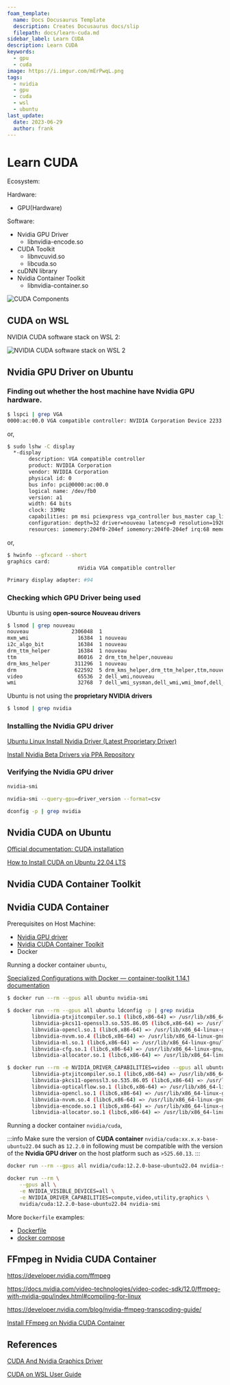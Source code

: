 ```yaml
---
foam_template:
  name: Docs Docusaurus Template
  description: Creates Docusaurus docs/slip
  filepath: docs/learn-cuda.md
sidebar_label: Learn CUDA
description: Learn CUDA
keywords:
  - gpu
  - cuda
image: https://i.imgur.com/mErPwqL.png
tags:
  - nvidia
  - gpu
  - cuda
  - wsl
  - ubuntu
last_update:
  date: 2023-06-29
  author: frank
---
```


# Learn CUDA

Ecosystem:

Hardware:

- GPU(Hardware)

Software:

- Nvidia GPU Driver
  - libnvidia-encode.so
- CUDA Toolkit
  - libnvcuvid.so
  - libcuda.so
- cuDNN library
- Nvidia Container Toolkit
  - libnvidia-container.so

<!--truncate-->

![CUDA Components](https://docs.nvidia.com/deploy/cuda-compatibility/graphics/CUDA-components.png)

## CUDA on WSL

NVIDIA CUDA software stack on WSL 2:

![NVIDIA CUDA software stack on WSL 2](https://docs.nvidia.com/cuda/wsl-user-guide/_images/wsl-launch-upt-0625-rz.png)


## Nvidia GPU Driver on Ubuntu

### Finding out whether the host machine have Nvidia GPU hardware.

```sh
$ lspci | grep VGA
0000:ac:00.0 VGA compatible controller: NVIDIA Corporation Device 2233 (rev a1)
```

or,

```sh
$ sudo lshw -C display
  *-display
       description: VGA compatible controller
       product: NVIDIA Corporation
       vendor: NVIDIA Corporation
       physical id: 0
       bus info: pci@0000:ac:00.0
       logical name: /dev/fb0
       version: a1
       width: 64 bits
       clock: 33MHz
       capabilities: pm msi pciexpress vga_controller bus_master cap_list rom fb
       configuration: depth=32 driver=nouveau latency=0 resolution=1920,1080
       resources: iomemory:204f0-204ef iomemory:204f0-204ef irq:68 memory:99000000-99ffffff memory:204fe0000000-204fefffffff memory:204ff0000000-204ff1ffffff ioport:3000(size=128) memory:9a080000-9a0fffff
```

or,

```sh
$ hwinfo --gfxcard --short
graphics card:
                       nVidia VGA compatible controller

Primary display adapter: #94
```

### Checking which GPU Driver being used

Ubuntu is using **open-source Nouveau drivers**

```sh
$ lsmod | grep nouveau
nouveau              2306048  1
mxm_wmi                16384  1 nouveau
i2c_algo_bit           16384  1 nouveau
drm_ttm_helper         16384  1 nouveau
ttm                    86016  2 drm_ttm_helper,nouveau
drm_kms_helper        311296  1 nouveau
drm                   622592  5 drm_kms_helper,drm_ttm_helper,ttm,nouveau
video                  65536  2 dell_wmi,nouveau
wmi                    32768  7 dell_wmi_sysman,dell_wmi,wmi_bmof,dell_smbios,dell_wmi_descriptor,mxm_wmi,nouveau
```

Ubuntu is not using the **proprietary NVIDIA drivers**

```sh
$ lsmod | grep nvidia
```

### Installing the Nvidia GPU driver

[Ubuntu Linux Install Nvidia Driver (Latest Proprietary Driver)](https://www.cyberciti.biz/faq/ubuntu-linux-install-nvidia-driver-latest-proprietary-driver)

[Install Nvidia Beta Drivers via PPA Repository](https://phoenixnap.com/kb/install-nvidia-drivers-ubuntu#ftoc-heading-11)

### Verifying the Nvidia GPU driver

```sh
nvidia-smi

nvidia-smi --query-gpu=driver_version --format=csv
```

```sh
dconfig -p | grep nvidia
```

## Nvidia CUDA on Ubuntu

[Official documentation: CUDA installation](https://docs.nvidia.com/cuda/)

[How to Install CUDA on Ubuntu 22.04 LTS](https://linuxhint.com/install-cuda-on-ubuntu-22-04-lts)

## Nvidia CUDA Container Toolkit

[](https://docs.nvidia.com/datacenter/cloud-native/container-toolkit/latest/user-guide.html)

## Nvidia CUDA Container

Prerequisites on Host Machine:

- [Nvidia GPU driver](#nvidia-gpu-driver-on-ubuntu)
- [Nvidia CUDA Container Toolkit](#nvidia-cuda-container-toolkit)
- Docker

Running a docker container `ubuntu`,

[Specialized Configurations with Docker — container-toolkit 1.14.1 documentation](https://docs.nvidia.com/datacenter/cloud-native/container-toolkit/latest/docker-specialized.html#)

```sh
$ docker run --rm --gpus all ubuntu nvidia-smi

$ docker run --rm --gpus all ubuntu ldconfig -p | grep nvidia
        libnvidia-ptxjitcompiler.so.1 (libc6,x86-64) => /usr/lib/x86_64-linux-gnu/libnvidia-ptxjitcompiler.so.1
        libnvidia-pkcs11-openssl3.so.535.86.05 (libc6,x86-64) => /usr/lib/x86_64-linux-gnu/libnvidia-pkcs11-openssl3.so.535.86.05
        libnvidia-opencl.so.1 (libc6,x86-64) => /usr/lib/x86_64-linux-gnu/libnvidia-opencl.so.1
        libnvidia-nvvm.so.4 (libc6,x86-64) => /usr/lib/x86_64-linux-gnu/libnvidia-nvvm.so.4
        libnvidia-ml.so.1 (libc6,x86-64) => /usr/lib/x86_64-linux-gnu/libnvidia-ml.so.1
        libnvidia-cfg.so.1 (libc6,x86-64) => /usr/lib/x86_64-linux-gnu/libnvidia-cfg.so.1
        libnvidia-allocator.so.1 (libc6,x86-64) => /usr/lib/x86_64-linux-gnu/libnvidia-allocator.so.1

$ docker run --rm -e NVIDIA_DRIVER_CAPABILITIES=video --gpus all ubuntu ldconfig -p | grep nvidia
        libnvidia-ptxjitcompiler.so.1 (libc6,x86-64) => /usr/lib/x86_64-linux-gnu/libnvidia-ptxjitcompiler.so.1
        libnvidia-pkcs11-openssl3.so.535.86.05 (libc6,x86-64) => /usr/lib/x86_64-linux-gnu/libnvidia-pkcs11-openssl3.so.535.86.05
        libnvidia-opticalflow.so.1 (libc6,x86-64) => /usr/lib/x86_64-linux-gnu/libnvidia-opticalflow.so.1
        libnvidia-opencl.so.1 (libc6,x86-64) => /usr/lib/x86_64-linux-gnu/libnvidia-opencl.so.1
        libnvidia-nvvm.so.4 (libc6,x86-64) => /usr/lib/x86_64-linux-gnu/libnvidia-nvvm.so.4
        libnvidia-encode.so.1 (libc6,x86-64) => /usr/lib/x86_64-linux-gnu/libnvidia-encode.so.1
        libnvidia-allocator.so.1 (libc6,x86-64) => /usr/lib/x86_64-linux-gnu/libnvidia-allocator.so.1
```

Running a docker container `nvidia/cuda`,

:::info
Make sure the version of **CUDA container** `nvidia/cuda:xx.x.x-base-ubuntu22.04` such as `12.2.0` in following must be compatible with the version of the **Nvidia GPU driver** on the host platform such as `>525.60.13`.
:::

```sh
docker run --rm --gpus all nvidia/cuda:12.2.0-base-ubuntu22.04 nvidia-smi
```

```sh
docker run --rm \
    --gpus all \
    -e NVIDIA_VISIBLE_DEVICES=all \
    -e NVIDIA_DRIVER_CAPABILITIES=compute,video,utility,graphics \
    nvidia/cuda:12.2.0-base-ubuntu22.04 nvidia-smi
```

More `Dockerfile` examples:

- [Dockerfile](../code-snippets/dockerfiles/nvidia-cuda-ffmpeg/Dockerfile)
- [docker compose](../code-snippets/docker-compose/nvidia-cuda/docker-compose.yml)

## FFmpeg in Nvidia CUDA Container

https://developer.nvidia.com/ffmpeg

https://docs.nvidia.com/video-technologies/video-codec-sdk/12.0/ffmpeg-with-nvidia-gpu/index.html#compiling-for-linux

https://developer.nvidia.com/blog/nvidia-ffmpeg-transcoding-guide/

[Install FFmpeg on Nvidia CUDA Container](./ffmpeg-on-cuda-container.mdx)

## References

[CUDA And Nvidia Graphics Driver](https://docs.nvidia.com/deploy/cuda-compatibility/index.html)

[CUDA on WSL User Guide](https://docs.nvidia.com/cuda/wsl-user-guide/index.html)

